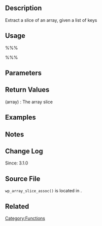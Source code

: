 == Description ==
Extract a slice of an array, given a list of keys 

== Usage ==
%%%<?php wp_array_slice_assoc( $array, $keys ) ?>%%%

== Parameters ==
{{Parameter|$array|array|The original array}}
{{Parameter|$keys|array|The list of keys}}

== Return Values ==
; (array) : The array slice

== Examples ==
<!-- Need creative examples. Feel free to link to external examples. -->

== Notes ==

== Change Log ==
Since: 3.1.0

== Source File ==
<tt>wp_array_slice_assoc()</tt> is located in {{Trac|/wp-includes/functions.php}}.

== Related ==
<!--
    To Do:
    Need to find related functions.
    Need to create groups of functions and create templates to add them to a page quickly.
    Some functions may be related to many groups of functions.
-->

[[Category:Functions]]